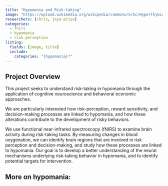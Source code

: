 ```yaml
---
title: "Hypomania and Risk-taking"
image: "https://upload.wikimedia.org/wikipedia/commons/5/5c/Hyperthymia.png"
researchers: [chris, jaya-priya]
categories:
  - fnirs
  - hypomania
  - risk perception
listing:
  fields: [image, title]
  include:
    categories: "{hypomania}*"
---
```


## Project Overview

This project seeks to understand risk-taking in hypomania through the application of cognitive neuroscience and behavioral economic approaches.

We are particularly interested how risk-perception, reward sensitivity, and decision-making processes are linked to hypomania, and how these alterations contribute to the development of risky behaviors.

We use functional near-infrared spectroscopy (fNIRS) to examine brain activity during risk-taking tasks. By measuring changes in blood oxygenation, we can identify brain regions that are involved in risk perception and decision-making, and study how these processes are linked to hypomania. Our goal is to develop a better understanding of the neural mechanisms underlying risk-taking behavior in hypomania, and to identify potential targets for intervention.

## More on hypomania:
